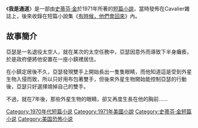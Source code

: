 {{infobox Book | 
| name            = 我是通道
|  title_orig    = '''''I Am the Doorway'''''
|image =
|   image_caption =
| author        = [[史蒂芬·金|史蒂芬·金]]
| country         = {{USA}}
| language        = [[英文|英文]]
| series          = 
|  genre         = [[短篇小說|短篇小說]]
|   release_date  = 1971年
}}
《'''我是通道'''》是一部由[[史蒂芬·金|史蒂芬·金]]於1971年所著的[[短篇小說|短篇小說]]，當時發佈在Cavalier雜誌上，後來收錄在短篇小說集《[[有時候，他們會回來|有時候，他們會回來]]》內。
==故事簡介==
亞瑟是一名退役太空人，就在某次的太空任務中，亞瑟因意外而導致下半身癱瘓，於是政府便將他安置在一座小鎮裡居住。

在小鎮定居後不久，亞瑟發現雙手上開始長出一隻隻眼睛，而他知道這是受到外星生物入侵而致，所以只好用布包著雙手，但後來外星生物開始能控制亞瑟的行動後，亞瑟只好選擇燒掉自己的雙手。

不過，就在7年後，那些外星生物的眼睛，卻又再度生長在他的胸前......

{{有時候，他們會回來}}
{{史蒂芬·金}}
{{小說小作品}}
[[Category:1970年代短篇小说|Category:1970年代短篇小说]]
[[Category:1971年美國小說|Category:1971年美國小說]]
[[Category:史蒂芬·金短篇小说|Category:史蒂芬·金短篇小说]]
[[Category:美国恐怖小说|Category:美国恐怖小说]]